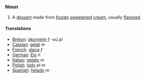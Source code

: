 ===Noun===
# A [[dessert]] made from [[frozen]] [[sweeten]]ed [[cream]], usually [[flavor]]ed.

====Translations====
*[[Breton]]: [[skornenn]] ''f'' -où ''pl''
*[[Catalan]]: [[gelat]] ''m''
*[[French]]: [[glace]] ''f''
*[[German]]: [[Eis]] ''n''
*[[Italian]]: [[gelato]] ''m''
*[[Polish]]: [[lody]] ''pl m''
*[[Spanish]]: [[helado]] ''m''